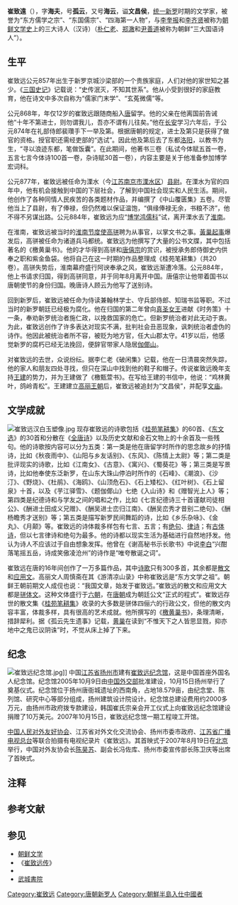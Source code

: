{{東亞男性歷史人物
|名稱 = 崔致远
|朝代 = 统一新罗
|圖片名稱 = Choe Chi-won.jpg
|圖片大小 = 
|姓名 = 崔致远
|字 = 海夫
|號 = 孤云、海云
|身份 = 文学家、诗人
|族裔 = 
|出生日期 = 857年
|出生地點 = [[统一新罗|统一新罗]][[庆州市|京城]]
|逝世日期 = 不详
|逝世地點 = [[统一新罗|统一新罗]][[伽倻山|伽倻山]]
|後世稱呼 = 
|父親 = 
|元配 = 
|繼室 = 
|元配之父 = 
|嫡子 = 
|嫡女 = 
|庶子 = 
|著作 = 《[[桂苑笔耕集|桂苑笔耕集]]》
}}
{{Infobox Korean name
|hangul=최치원
|hanja={{linktext|崔|致|遠|}}
|rr=Choe Chiwon
|mr=Ch'oe Ch'i-wŏn
|hangulho=해운, 고운
|hanjaho={{linktext|海|雲}}, {{linktext|孤|雲}}
|rrho=Hae(-)un, Goun
|mrho=Hae(-)un, Koun
|img=
|caption=
}}

'''崔致遠'''（{{bd|857年||10世纪|}}），字'''海夫'''，号'''孤云'''，又号'''海云'''，谥'''文昌侯'''，[[统一新罗|统一新罗]]时期的文学家，被誉为“东方儒学之宗”{{efn|李仁老：《破闲集》{{r|通史|page=150}}}}、“东国儒宗”{{efn|崔国述：《学士堂常亭祝文》{{r|通史|page=150}}}}、“四海第一人物”{{efn|卢相稷：《孤方文集重刊序》{{r|通史|金英今|page1=150|page2=36}}}}，与[[李奎报|李奎报]]和[[李齐贤|李齐贤]]被称为[[朝鲜文学史|朝鲜文学史]]上的三大诗人（汉诗）（[[朴仁老|朴仁老]]、[[郑澈|郑澈]]和[[尹善道|尹善道]]被称为朝鲜“三大国语诗人”{{r|通史|page=601-609}}）{{r|通史|page=253-266}}。

==生平==
崔致远公元857年出生于新罗京城沙梁部的一个贵族家庭，人们对他的家世知之甚少。《[[三国史记|三国史记]]》记载说：“史传泯灭，不知其世系”{{r|通史|何鸣雁|何振华|page=150}}。他从小受到很好的家庭教育，他在诗文中多次自称为“儒家门末学”{{efn|崔致远：《桂苑笔耕*上太师诗中状》}}、“玄菟微儒”{{efn|崔致远：《桂苑笔耕*射元郎中书》}}等。

公元868年，年仅12岁的崔致远跟随商船入[[唐|唐]]留学。他的父亲在他离国前告诫他“十年不第进士，则勿谓我儿，吾亦不谓有儿往矣。”他在[[长安|长安]]学习六年后，于公元874年在礼部侍郎裴瓚手下一举及第。根据唐朝的规定，进士及第只是获得了做官的资格。授官职还需经吏部的“选试”。因此他及第后去了东都[[洛阳|洛阳]]，以教书为生，“寻以浪迹东都，笔做饭囊”{{efn|崔致远：《桂苑笔耕*序》}}。在此期间，他著书三卷（私试今体赋五首一卷，五言七言今体诗100首一卷，杂诗赋30首一卷），内容主要是关于他准备参加博学宏词科{{r|通史|page=152}}。

公元877年，崔致远被任命为溧水（今[[江苏|江苏]][[南京市|南京市]][[溧水区|溧水区]]）[[县尉|县尉]]。在溧水为官的四年中，他有机会接触到中国的下层社会，了解到中国社会现实和人民生活。期间，他创作了各种同情人民疾苦的各类题材作品，并编撰了《中山覆匮集》五卷。尽管他当上了县尉，有了俸禄，但仍然难以保证温饱，“俱缘俸禄无余，书粮不济”，他不得不另谋出路。公元884年，崔致远为应“[[博学鸿儒科|博学鸿儒科]]”试，离开溧水去了[[淮南道|淮南]]。{{r|通史|page=152}}

在淮南，崔致远被当时的[[淮南节度使|淮南节度使]][[高骈|高骈]]聘为从事官，以掌文书之事。[[黃巢之亂|黃巢起事]]爆发后，高骈被任命为诸道兵马都统。崔致远为他撰写了大量的公书文牒，其中包括著名的《檄黄巢书》。他的才华得到高骈和[[唐僖宗|唐僖宗]]的赏识，被授承务郎侍御史内供奉之职和紫金鱼袋。他将自己在这一时期的作品整理成《桂苑笔耕集》（共20卷）。高骈失势后，淮南幕府盛行阿谀奉承之风，崔致远渐遭冷落。公元884年，他上书请求归国，得到高骈同意，并于同年8月离开中国。唐僖宗让他带着国书以唐朝使节的身份归国。晚唐诗人顾云为他写了送别诗。{{r|通史|page=153}}

回到新罗后，崔致远被任命为侍读兼翰林学士、守兵部侍郎、知瑞书监等职。不过当时的新罗朝廷已经极为腐化。他在归国的第二年曾向[[真圣女王|真圣女王]]进献《时务策》十一条，奉劝新罗统治者施仁政，以挽救国家的危亡。但新罗统治者对此无动于衷。为此，崔致远创作了许多表达对现实不满，批判社会丑恶现象，讽刺统治者虚伪的诗作。他因此被统治者所不容，被贬为地方官，任大山郡太守。41岁以后，他感觉新罗的腐朽已经无法挽回，便辞官带家人隐居[[伽倻山|伽倻山]]。{{r|通史|page=154-155}}

对崔致远的去世，众说纷纭。据李仁老《破闲集》记载，他在一日清晨突然失踪，他的家人和朋友四处寻找，但只在深山中找到他的鞋子和帽子。传说崔致远晚年支持[[高麗太祖|王建]]的势力，并为王建做了《檄甄萱书》。在写给王建的书信中，他说：“鸡林黄叶，鸽岭青松”。王建建立[[高丽王朝|高丽王朝]]后，崔致远被追封为“文昌侯”，并配享[[文庙|文庙]]。{{r|通史|page=154}}

==文学成就==
[[File:崔致远汉白玉塑像.jpg|thumb]]
现存崔致远的诗歌包括《[[桂苑笔耕集|桂苑笔耕集]]》的60首、《[[东文选|东文选]]》的30首和分散在《[[全唐诗|全唐诗]]》以及历史文献和金石文物上的十余首及一些残句。他的诗歌按内容可以分为五类：第一类是他在唐留学时所作的思念故乡的抒情诗，比如《秋夜雨中》、《山阳与乡友话别》、《东风》、《陈情上太尉》等；第二类是批评现实的诗歌，比如《江南女》、《古意》、《寓兴》、《蜀葵花》等；第三类是写景诗，比如他奉使东泛新罗，在山东大珠山停泊时所作的《石峰》、《潮浪》、《沙汀》、《野烧》、《杜鹃》、《海鸥》、《山顶危石》、《石上矮松》、《红叶树》、《石上留泉》十首，以及《芋江驿雪》、《题伽倻山》七绝《入山诗》和《赠智光上人》等；第四类是纪德诗和与学友之间的唱和之作，比如《七言纪德诗三十首谨献司徒相公》、《酬进士田成义兄赠》、《酬吴进士峦归江南》、《酬吴峦秀才昔别二绝句》、《酬杨瞻秀才送别》等；第五类是描写新罗民间舞蹈的诗，比如《乡乐杂咏》、《金丸》、《月颠》等。崔致远的诗体裁多样包有七言、五言；有[[绝句|绝句]]、[[律诗|律诗]]；有[[古体诗|古体诗]]，但以七言律诗和绝句为最多。他的诗都以现实生活为基础进行自然地抒发。他认为诗人不应该过于自由想象发挥。他曾在《谢高秘书示长歌书》中说[[李白|李白]]“兴酣落笔摇五岳，诗成笑傲凌沧州”的诗作是“唯夸散诞之词”。{{r|通史|韦旭昇|何鸢|page1=156-167|page2=64-69}}

崔致远在唐的16年间创作了一万多篇作品，其中[[诗歌|诗歌]]只有300多首，其余都是[[散文|散文]]和[[应用文|应用文]]。高丽文人周慎斋在其《游清凉山录》中称崔致远是“东方文学之祖”。朝鲜王朝前期文人成伣也说：“我国文章，始发于崔致远。”崔致远的散文和应用文大都是[[骈体文|骈体文]]。这种文体盛行于[[六朝|六朝]]，在[[唐朝|唐朝]]成为朝廷公文“正式的程式”。崔致远存世的散文集《[[桂苑笔耕集|桂苑笔耕集]]》收录的大多数是骈体四俪六的行政公文，但他的散文内容丰富，体裁多样，具有很高的艺术成就。他所撰写的《[[s:檄黃巢書|檄黄巢书]]》，条理清晰，措辞犀利。据《孤云先生遗事》记载，[[黄巢|黄巢]]在读到“不惟天下之人皆思显戮，抑亦地中之鬼已议阴诛”时，不觉从床上掉了下来。{{r|通史|何鸢|page=168-170}}

==纪念==
[[File:崔致远纪念馆.jpg|thumb]]]]
中国[[江苏省|江苏省]][[扬州市|扬州市]]建有[[崔致远纪念馆|崔致远纪念馆]]，这是中国首座外国名人纪念馆{{r|董学芳}}。纪念馆2005年10月9日由[[中华人民共和国外交部|中国外交部]]批准建设，10月15日扬州举行了奠基仪式。纪念馆位于扬州唐衙城遗址的西南角，占地18.579亩，由纪念堂、陈列馆、研究中心等部分组成，扬州建筑设计院设计。纪念馆总建设费用约2000多万元，由扬州市政府拨专款建设，韩国崔氏宗亲会开工仪式上向崔致远纪念馆建设捐赠了10万美元{{r|陈跃}}。2007年10月15日，崔致远纪念馆一期工程竣工开馆{{r|董学芳}}。

[[中国人民对外友好协会|中国人民对外友好协会]]、江苏省对外文化交流协会、扬州市委市政府、[[江苏省广播电视总台|江苏省广播电视总台]]等联合拍摄有电视纪录片《崔致远》。其首映式于2007年8月19日在[[北京|北京]]举行，中国对外友协会长[[陈昊苏|陈昊苏]]、副会长冯佐库、扬州市委宣传部长陈卫庆等出席了首映式{{r|黄晓明}}。

==注释==
{{Commons|Category:Choe Chiwon}}
{{Commons|Category:Choe Chiwon Museum|崔致远纪念馆}}
{{Portal box|文学|朝鲜半岛}}
{{reflist|list={{notelist|iger=}}}}

==参考文献==
{{Reflist|2|refs=
<ref name="通史">{{cite book |author=李岩|coauthors=徐建顺、池水涌、俞成云 |title=《朝鲜文学通史》|year=2010年9月 |publisher=社会科学文献出版社 |location=北京|ISBN=978-7-5097-1511-6}}</ref>
<ref name="韦旭昇">{{cite book |author=韦旭昇著 |coauthors= |title=《韩国文学史》|year=2008年7月 |publisher=北京大学出版社 |location=北京|ISBN=978-7-301-14042-0}}</ref>
<ref name="金英今">{{cite book |author=金英今编著 |coauthors= |title=《韩国文学简史》|year=2009年2月 |publisher=南开大学出版社 |location=天津|ISBN=978-7-310-03091-0}}</ref>
<ref name="何鸣雁">{{cite journal |title=新罗诗人崔致远——传播中朝文化的先驱 |author=何鸣雁 | coauthors = |journal=《社会科学战线》 |date=1984年04期}}</ref>
<ref name="何振华">{{cite journal |title=朝鲜新罗时期诗人崔致远及其作品 |author=何振华 | coauthors = |journal=《延边大学学报》 |date=1982年01期}}</ref>
<ref name="何鸢">{{cite journal |title=朝鲜古代新罗诗人崔志远诗作初探 |journal=《东疆学刊》 |author=何鸢 |date=1986年01期}}</ref>
<ref name="董学芳">{{cite journal |title=第一座外国名人纪念馆——崔致远纪念馆建设的探索与实践 |author=董学芳 | coauthors = |journal=《东南文化》 |date= 2010年第3期 }}</ref>
<ref name="陈跃">{{cite journal |title=崔致远纪念馆昨开工建设 |author= 陈跃 | coauthors = |journal=《扬州日报》 |date=2006-10-16 }}</ref>
<ref name="黄晓明">{{cite journal |title=电视纪录片《崔致远》首映式在北京举行 |author=黄晓明 | coauthors = |journal=《友声》 |date=2007年第6期 }}</ref>
}}

==参见==
{{wikisource author|崔致遠}}
*[[朝鲜文学|朝鲜文学]]
*《[[崔致远传|崔致远传]]》
*{{link-ko|庆州崔氏|경주 최씨}}
*[[武城書院|武城書院]]

[[Category:崔致远|Category:崔致远]]
[[Category:唐朝新罗人|Category:唐朝新罗人]]
[[Category:朝鮮半島入仕中國者|Category:朝鮮半島入仕中國者]]
